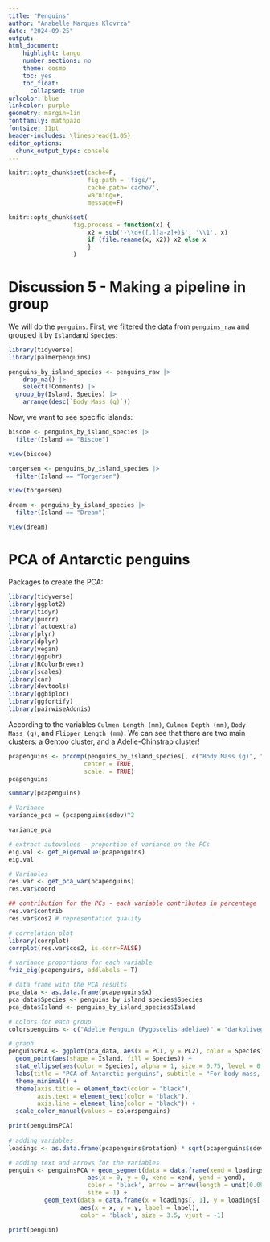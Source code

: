 ---
title: "Penguins"
author: "Anabelle Marques Klovrza"
date: "2024-09-25"
output: 
html_document:
    highlight: tango
    number_sections: no
    theme: cosmo
    toc: yes
    toc_float:
      collapsed: true
urlcolor: blue
linkcolor: purple
geometry: margin=1in
fontfamily: mathpazo
fontsize: 11pt
header-includes: \linespread{1.05}
editor_options: 
  chunk_output_type: console
---

```{r setup, include=FALSE}
knitr::opts_chunk$set(cache=F,
                      fig.path = 'figs/',
                      cache.path='cache/',
                      warning=F,
                      message=F)

knitr::opts_chunk$set(
                  fig.process = function(x) {
                      x2 = sub('-\\d+([.][a-z]+)$', '\\1', x)
                      if (file.rename(x, x2)) x2 else x
                      }
                  )
```

# Discussion 5 - Making a pipeline in group
We will do the `penguins`. First, we filtered the data from `penguins_raw` and grouped it by `Island`and `Species`:
```{r}
library(tidyverse)
library(palmerpenguins)

penguins_by_island_species <- penguins_raw |> 
    drop_na() |>
    select(!Comments) |>
  group_by(Island, Species) |>
    arrange(desc(`Body Mass (g)`))
```

Now, we want to see specific islands:
```{r}
biscoe <- penguins_by_island_species |>
  filter(Island == "Biscoe")

view(biscoe)

torgersen <- penguins_by_island_species |>
  filter(Island == "Torgersen")

view(torgersen)

dream <- penguins_by_island_species |>
  filter(Island == "Dream")

view(dream)
```

# PCA of Antarctic penguins 
Packages to create the PCA:
```{r}
library(tidyverse)
library(ggplot2)
library(tidyr)
library(purrr)
library(factoextra)
library(plyr)
library(dplyr)
library(vegan)
library(ggpubr)
library(RColorBrewer)
library(scales)
library(car)
library(devtools)
library(ggbiplot)
library(ggfortify)
library(pairwiseAdonis)
```

According to the variables `Culmen Length (mm)`, `Culmen Depth (mm)`, `Body Mass (g)`, and `Flipper Length (mm)`. We can see that there are two main clusters: a Gentoo cluster, and a Adelie-Chinstrap cluster!
```{r PCA}
pcapenguins <- prcomp(penguins_by_island_species[, c("Body Mass (g)", "Culmen Length (mm)", "Culmen Depth (mm)", "Flipper Length (mm)" )], 
                     center = TRUE, 
                     scale. = TRUE)
pcapenguins

summary(pcapenguins)

# Variance 
variance_pca = (pcapenguins$sdev)^2

variance_pca

# extract autovalues - proportion of variance on the PCs
eig.val <- get_eigenvalue(pcapenguins)
eig.val

# Variables
res.var <- get_pca_var(pcapenguins)
res.var$coord

## contribution for the PCs - each variable contributes in percentage
res.var$contrib
res.var$cos2 # representation quality

# correlation plot
library(corrplot)
corrplot(res.var$cos2, is.corr=FALSE)

# variance proportions for each variable
fviz_eig(pcapenguins, addlabels = T)

# data frame with the PCA results
pca_data <- as.data.frame(pcapenguins$x)
pca_data$Species <- penguins_by_island_species$Species
pca_data$Island <- penguins_by_island_species$Island

# colors for each group
colorspenguins <- c("Adelie Penguin (Pygoscelis adeliae)" = "darkolivegreen2", "Gentoo penguin (Pygoscelis papua)" = "skyblue1", "Chinstrap penguin (Pygoscelis antarctica)" = "firebrick1")

# graph
penguinsPCA <- ggplot(pca_data, aes(x = PC1, y = PC2), color = Species) +
  geom_point(aes(shape = Island, fill = Species)) +
  stat_ellipse(aes(color = Species), alpha = 1, size = 0.75, level = 0.90) + # add ellipse
  labs(title = "PCA of Antarctic penguins", subtitle = "For body mass, culmen length and depth, and flipper length", x = "PC1 (55.2%)", y = "PC2 (26.82%)") +
  theme_minimal() +
  theme(axis.title = element_text(color = "black"),
        axis.text = element_text(color = "black"),
        axis.line = element_line(color = "black")) +
  scale_color_manual(values = colorspenguins)

print(penguinsPCA)
  
# adding variables
loadings <- as.data.frame(pcapenguins$rotation) * sqrt(pcapenguins$sdev)

# adding text and arrows for the variables
penguin <- penguinsPCA + geom_segment(data = data.frame(xend = loadings[, 1], yend = loadings[, 2]),
                      aes(x = 0, y = 0, xend = xend, yend = yend), 
                      color = 'black', arrow = arrow(length = unit(0.09, "inches")), 
                      size = 1) +
          geom_text(data = data.frame(x = loadings[, 1], y = loadings[, 2], label = rownames(loadings)),
                    aes(x = x, y = y, label = label), 
                    color = 'black', size = 3.5, vjust = -1)

print(penguin)
```
